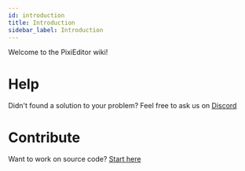 ```yaml
---
id: introduction
title: Introduction
sidebar_label: Introduction
---
```

Welcome to the PixiEditor wiki!

# Help

Didn't found a solution to your problem? Feel free to ask us on [Discord](https://discord.com/invite/qSRMYmq)

# Contribute

Want to work on source code? [Start here](start-here)

